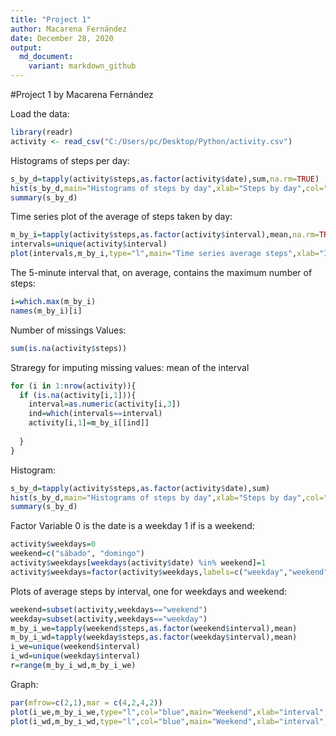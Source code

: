 ---
title: "Project 1"
author: Macarena Fernández
date: December 28, 2020
output:
  md_document:
    variant: markdown_github
---

#Project 1
by Macarena Fernández


Load the data:
```{r echo = TRUE} 
library(readr)
activity <- read_csv("C:/Users/pc/Desktop/Python/activity.csv")
```


Histograms of steps per day:

```{r echo = TRUE}
s_by_d=tapply(activity$steps,as.factor(activity$date),sum,na.rm=TRUE)
hist(s_by_d,main="Histograms of steps by day",xlab="Steps by day",col="green")
summary(s_by_d)
```

Time series plot of the average of steps taken by day:
```{r echo = TRUE}
m_by_i=tapply(activity$steps,as.factor(activity$interval),mean,na.rm=TRUE)
intervals=unique(activity$interval)
plot(intervals,m_by_i,type="l",main="Time series average steps",xlab="Intervals",ylab="Mean Steps")
```
The 5-minute interval that, on average, contains the maximum number of steps:
```{r echo = TRUE}
i=which.max(m_by_i)
names(m_by_i)[i]
```
Number of missings Values:
```{r}
sum(is.na(activity$steps))
```
Straregy for imputing missing values: mean of the interval
```{r echo = TRUE}
for (i in 1:nrow(activity)){
  if (is.na(activity[i,1])){
    interval=as.numeric(activity[i,3])
    ind=which(intervals==interval)
    activity[i,1]=m_by_i[[ind]]
    
  }
}
```

Histogram:
```{r echo = TRUE}
s_by_d=tapply(activity$steps,as.factor(activity$date),sum)
hist(s_by_d,main="Histograms of steps by day",xlab="Steps by day",col="blue")
summary(s_by_d)
```
Factor Variable 0 is the date is a weekday 1 if is a weekend:
```{r echo = TRUE}
activity$weekdays=0
weekend=c("sábado", "domingo")
activity$weekdays[weekdays(activity$date) %in% weekend]=1
activity$weekdays=factor(activity$weekdays,labels=c("weekday","weekend"))
```

Plots of average steps by interval, one for weekdays and weekend:
```{r echo = TRUE}
weekend=subset(activity,weekdays=="weekend")
weekday=subset(activity,weekdays=="weekday")
m_by_i_we=tapply(weekend$steps,as.factor(weekend$interval),mean)
m_by_i_wd=tapply(weekday$steps,as.factor(weekday$interval),mean)
i_we=unique(weekend$interval)
i_wd=unique(weekday$interval)
r=range(m_by_i_wd,m_by_i_we)
```


Graph:
```{r,figure.align = "center", figure.height = 10, figure.width = 12 }

par(mfrow=c(2,1),mar = c(4,2,4,2))
plot(i_we,m_by_i_we,type="l",col="blue",main="Weekend",xlab="interval",ylab="step",ylim=r)
plot(i_wd,m_by_i_wd,type="l",col="blue",main="Weekend",xlab="interval",ylab="step",ylim=r)
```



